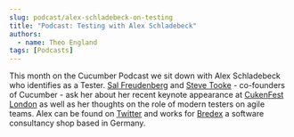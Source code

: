 ```yaml
---
slug: podcast/alex-schladebeck-on-testing
title: "Podcast: Testing with Alex Schladebeck"
authors:
  - name: Theo England
tags: [Podcasts]
---
```


This month on the Cucumber Podcast we sit down with Alex Schladebeck who identifies as a Tester. [Sal Freudenberg](https://twitter.com/SalFreudenberg) and [Steve Tooke](https://twitter.com/tooky) - co-founders of Cucumber - ask her about her recent keynote appearance at [CukenFest London](http://cukenfest.cucumber.io) as well as her thoughts on the role of modern testers on agile teams. Alex can be found on [Twitter](twitter.com/alex_schl) and works for [Bredex](https://www.bredex.de/en/services) a software consultancy shop based in Germany.

<SoundCloudEpisode track="625808718" />

<!-- truncate -->